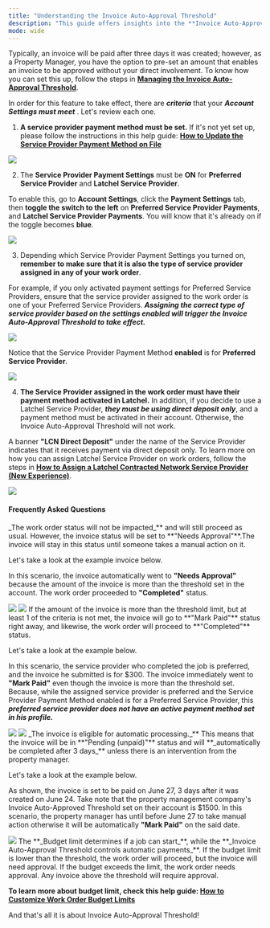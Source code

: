 ---
title: "Understanding the Invoice Auto-Approval Threshold"
description: "This guide offers insights into the **Invoice Auto-Approval Threshold** and its applicability. Let's explore this feature!"
mode: wide
---

Typically, an invoice will be paid after three days it was created; however, as a Property Manager, you have the option to pre-set an amount that enables an invoice to be approved without your direct involvement. To know how you can set this up, follow the steps in **[Managing the Invoice Auto-Approval Threshold](/s/topic/0TO5e000000h9wqGAA/Managing-the-Invoice-Auto-Approval-Threshold)**.

In order for this feature to take effect, there are _**criteria**_ that your  _**Account Settings must meet**_ . Let's review each one.

1.  **A service provider payment method must be set.** If it's not yet set up, please follow the instructions in this help guide: **[How to Update the Service Provider Payment Method on File](/s/topic/0TO5e000000h9wqGAA/How-to-Update-the-Service-Provider-Payment-Method-on-File)**

<Frame>
  <img src="/images/rtaImage-232.jpg"/>
</Frame>

2.  The **Service Provider Payment Settings** must be **ON** for **Preferred Service Provider** and **Latchel Service Provider**.

To enable this, go to **Account Settings**, click the **Payment Settings** tab, then **toggle the switch to the left** on **Preferred Service Provider Payments**, and **Latchel Service Provider Payments**. You will know that it's already on if the toggle becomes **blue**.


<Frame>
  <img src="/images/rtaImage-233.jpg"/>
</Frame>

3.  Depending which Service Provider Payment Settings you turned on, **remember to make sure that it is also the type of service provider assigned in any of your work order**.

For example, if you only activated payment settings for Preferred Service Providers, ensure that the service provider assigned to the work order is one of your Preferred Service Providers. _**Assigning the correct type of service provider based on the settings enabled will trigger the Invoice Auto-Approval Threshold to take effect.**_

<Frame>
  <img src="/images/rtaImage-234.jpg"/>
</Frame>

Notice that the Service Provider Payment Method **enabled** is for **Preferred Service Provider**.


<Frame>
  <img src="/images/rtaImage-235.jpg"/>
</Frame>

4.  **The Service Provider assigned in the work order must have their payment method activated in Latchel.** In addition, if you decide to use a Latchel Service Provider, **_they must be using direct deposit only_**, and a payment method must be activated in their account. Otherwise, the Invoice Auto-Approval Threshold will not work.

A banner **"LCN Direct Deposit"** under the name of the Service Provider indicates that it receives payment via direct deposit only. To learn more on how you can assign Latchel Service Provider on work orders, follow the steps in **[How to Assign a Latchel Contracted Network Service Provider (New Experience)](/s/topic/0TO5e000000h9wqGAA/How-to-Assign-LCN-Service-Provider-New-Experience)**.


<Frame>
  <img src="/images/rtaImage-236.jpg"/>
</Frame>

#### **Frequently Asked Questions**

<AccordionGroup>
  <Accordion title="What happens to the work order if the amount of invoice is more than the amount specified in the threshold?">
  _The work order status will not be impacted_** and will still proceed as usual. However, the invoice status will be set to **"Needs Approval"**.The invoice will stay in this status until someone takes a manual action on it.


Let's take a look at the example invoice below.

In this scenario, the invoice automatically went to **"Needs Approval"** because the amount of the invoice is more than the threshold set in the account. The work order proceeded to **"Completed"** status.


<Frame>
  <img src="/images/rtaImage-237.jpg"/>
</Frame>

<Frame>
  <img src="/images/rtaImage-238.jpg"/>
</Frame>
  </Accordion>

  <Accordion title="What happens to the invoice if it the amount is more than the threshold limit and does not meet all of the criteria?">
If the amount of the invoice is more than the threshold limit, but at least 1 of the criteria is not met, the invoice will go to **"Mark Paid"** status right away, and likewise, the work order will proceed to **"Completed"** status.

Let's take a look at the example below.

In this scenario, the service provider who completed the job is preferred, and the invoice he submitted is for $300. The invoice immediately went to **"Mark Paid"** even though the invoice is more than the threshold set. Because, while the assigned service provider is preferred and the Service Provider Payment Method enabled is for a Preferred Service Provider, this _**preferred service provider does not have an active payment method set in his profile.**_


<Frame>
  <img src="/images/rtaImage-239.jpg"/>
</Frame>
<Frame>
  <img src="/images/rtaImage-240.jpg"/>
</Frame>

  </Accordion>
  <Accordion title="What happens if the amount of the invoice is less than the specified threshold, and the Account Settings have met all the criteria?">
_The invoice is eligible for automatic processing._** This means that the invoice will be in **"Pending (unpaid)"** status and will **_automatically be completed after 3 days_** unless there is an intervention from the property manager.

Let's take a look at the example below.

As shown, the invoice is set to be paid on June 27, 3 days after it was created on June 24. Take note that the property management company's Invoice Auto-Approved Threshold set on their account is $1500. In this scenario, the property manager has until before June 27 to take manual action otherwise it will be automatically **"Mark Paid"** on the said date.


<Frame>
  <img src="/images/rtaImage-241.jpg"/>
</Frame>
  </Accordion>
  <Accordion title="What happens if the budget limit on the work order is lower than the amount of threshold but the invoice created after the work is completed is more than the threshold?">
  The **_Budget limit determines if a job can start_**, while the **_Invoice Auto-Approval Threshold controls automatic payments_**. If the budget limit is lower than the threshold, the work order will proceed, but the invoice will need approval. If the budget exceeds the limit, the work order needs approval. Any invoice above the threshold will require approval.

**To learn more about budget limit, check this help guide: [How to Customize Work Order Budget Limits](/s/topic/0TO5e000000h9wqGAA/How-to-Customize-Work-Order-Budget-Limits)**

And that's all it is about Invoice Auto-Approval Threshold!

  </Accordion>
</AccordionGroup>
